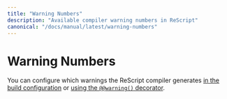 ```yaml
---
title: "Warning Numbers"
description: "Available compiler warning numbers in ReScript"
canonical: "/docs/manual/latest/warning-numbers"
---
```



# Warning Numbers

You can configure which warnings the ReScript compiler generates [in the build configuration](/docs/manual/latest/build-configuration#warnings) or [using the `@@warning()` decorator](/syntax-lookup#module-warning-decorator).

<WarningTable />
